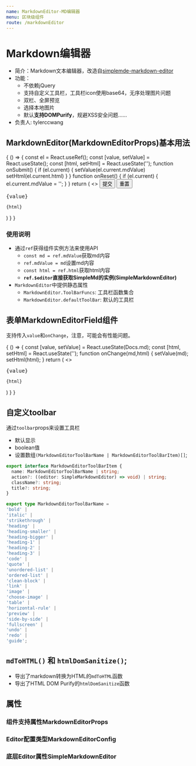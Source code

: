 ```yaml
---
name: MarkdownEditor-MD编辑器
menu: 区块级组件
route: /markdownEditor
---
```


# Markdown编辑器

- 简介：Markdown文本编辑器，改造自[simplemde-markdown-editor](https://github.com/sparksuite/simplemde-markdown-editor)
- 功能：
  - 不依赖jQuery
  - 支持自定义工具栏，工具栏icon使用base64，无序处理图片问题
  - 双栏、全屏预览
  - 选择本地图片
  - 默认**支持DOMPurify**，规避XSS安全问题……
- 负责人: tylerccwang



## MarkdownEditor(MarkdownEditorProps)基本用法

<Playground>
  {
    () => {
      const el = React.useRef();
      const [value, setValue] = React.useState();
      const [html, setHtml] = React.useState('');
      function onSubmit() {
        if (el.current) {
          setValue(el.current.mdValue)
          setHtml(el.current.html)
        }
      }
      function onReset() {
        if (el.current) {
          el.current.mdValue = '';
        }
      }
      return (
        <>
          <MarkdownEditor ref={el} height={600} editorConfig={{status: []}} initialValue={Docs.md} />
          <button onClick={onSubmit} style={{marginRight: 20}}>提交</button>
          <button onClick={onReset}>重置</button>
          <div style={{display: 'flex'}}>
            <pre style={{flex: 1, height: 200, overflow: 'scroll'}}>{value}</pre>
            <pre style={{flex: 1, height: 200, overflow: 'scroll'}}><code>{html}</code></pre>
          </div>
        </>
      )
    }
  }
</Playground>

### 使用说明 

  - 通过`ref`获得组件实例方法来使用API
    - `const md = ref.mdValue`获取md内容
    - `ref.mdValue = md`设置md内容
    - `const html = ref.html`获取html内容
    - **`ref.$editor`直接获取SimpleMd的实例(SimpleMarkdownEditor)**
  - `MarkdownEditor`中提供静态属性
    - `MarkdownEditor.ToolBarFuncs`: 工具栏函数集合
    - `MarkdownEditor.defaultToolBar`: 默认的工具栏

## 表单MarkdownEditorField组件

支持传入`value`和`onChange`，注意，可能会有性能问题。

<Playground>
  {
    () => {
      const [value, setValue] = React.useState(Docs.md);
      const [html, setHtml] = React.useState('');
      function onChange(md,html) {
        setValue(md);
        setHtml(html);
      }
      return (
        <>
          <MarkdownEditorField value={value} toolbar={false} height={400} onChange={onChange} />
          <div style={{display: 'flex'}}>
            <pre style={{flex: 1, height: 200, overflow: 'scroll'}}>{value}</pre>
            <pre style={{flex: 1, height: 200, overflow: 'scroll'}}><code>{html}</code></pre>
          </div>
        </>
      )
    }
  }
  
</Playground>

## 自定义toolbar

通过`toolbar`props来设置工具栏

- 默认显示
- boolean值
- 设置数组`(MarkdownEditorToolBarName | MarkdownEditorToolBarItem)[]`;

```typescript
export interface MarkdownEditorToolBarItem {
  name: MarkdownEditorToolBarName | string;
  action?: ((editor: SimpleMarkdownEditor) => void) | string;
  className?: string;
  title?: string;
}

export type MarkdownEditorToolBarName =
'bold' |
'italic' |
'strikethrough' |
'heading' |
'heading-smaller' |
'heading-bigger' |
'heading-1' |
'heading-2' |
'heading-3' |
'code' |
'quote' |
'unordered-list' |
'ordered-list' |
'clean-block' |
'link' |
'image' |
'choose-image' |
'table' |
'horizontal-rule' |
'preview' |
'side-by-side' |
'fullscreen' |
'undo' |
'redo' |
'guide';
```

## `mdToHTML()` 和 `htmlDomSanitize()`;

- 导出了markdown转换为HTML的`mdToHTML`函数
- 导出了HTML DOM Purify的`htmlDomSanitize`函数


## 属性

### 组件支持属性MarkdownEditorProps
<Props of={Docs.MarkdownEditorProps} />

### Editor配置类型MarkdownEditorConfig

<Props of={Docs.MarkdownEditorConfig} />


### 底层Editor属性SimpleMarkdownEditor

<Props of={Docs.SimpleMarkdownEditor} />

